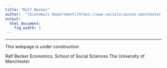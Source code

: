 ```yaml
---
title: "Ralf Becker"
author:  "[Economics Department](https://www.socialsciences.manchester.ac.uk/economics/) at [The University of Manchester](http://www.manchester.ac.uk), August 2020"
output:
  html_document:
    fig_width: 1
---
```


----

This webpage is under construction

Ralf Becker
Economics, School of Social Sciences
The University of Manchester



